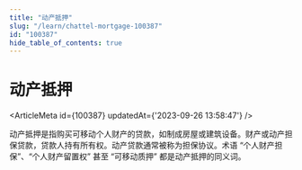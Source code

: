 ```yaml
---
title: "动产抵押"
slug: "/learn/chattel-mortgage-100387"
id: "100387"
hide_table_of_contents: true
---
```



# 动产抵押

<ArticleMeta id={100387} updatedAt={'2023-09-26 13:58:47'} />
<div className='border-solid border-b border-t-0 my-4 border-[var(--ifm-color-gray-300)]' />

动产抵押是指购买可移动个人财产的贷款，如制成房屋或建筑设备。财产或动产担保贷款，贷款人持有所有权。动产贷款通常被称为担保协议。术语 “个人财产担保”、“个人财产留置权” 甚至 “可移动质押” 都是动产抵押的同义词。
